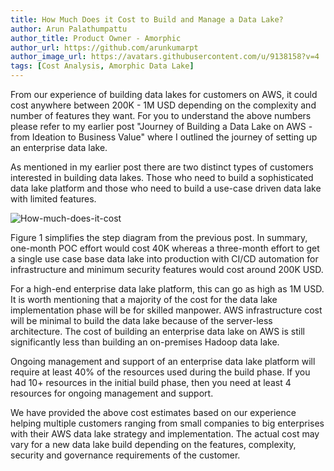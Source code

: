 ```yaml
---
title: How Much Does it Cost to Build and Manage a Data Lake?
author: Arun Palathumpattu
author_title: Product Owner - Amorphic
author_url: https://github.com/arunkumarpt
author_image_url: https://avatars.githubusercontent.com/u/9138158?v=4
tags: [Cost Analysis, Amorphic Data Lake]
---
```


From our experience of building data lakes for customers on AWS, it could cost anywhere between 200K - 1M USD depending
on the complexity and number of features they want. For you to understand the above numbers please refer to my earlier post
"Journey of Building a Data Lake on AWS - from Ideation to Business Value" where I outlined the journey of setting up an
enterprise data lake.

<!-- truncate -->

As mentioned in my earlier post there are two distinct types of customers interested in building data lakes.
Those who need to build a sophisticated data lake platform and those who need to build a use-case driven
data lake with limited features.

![How-much-does-it-cost](./media/How-much-does-it-cost.png)

Figure 1 simplifies the step diagram from the previous post. In summary,
one-month POC effort would cost 40K whereas a three-month effort to get a single use case base data lake into production
with CI/CD automation for infrastructure and minimum security features would cost around 200K USD.


For a high-end enterprise data lake platform, this can go as high as 1M USD.
It is worth mentioning that a majority of the cost for the data lake implementation phase will be for skilled manpower.
AWS infrastructure cost will be minimal to build the data lake because of the server-less architecture.
The cost of building an enterprise data lake on AWS is still significantly less than building an on-premises Hadoop data lake.


Ongoing management and support of an enterprise data lake platform will require at least 40% of the resources used during the build phase.
If you had 10+ resources in the initial build phase, then you need at least 4 resources for ongoing management and support.


We have provided the above cost estimates based on our experience helping multiple customers
ranging from small companies to big enterprises with their AWS data lake strategy and implementation.
The actual cost may vary for a new data lake build depending on the features, complexity, security and governance requirements
of the customer.